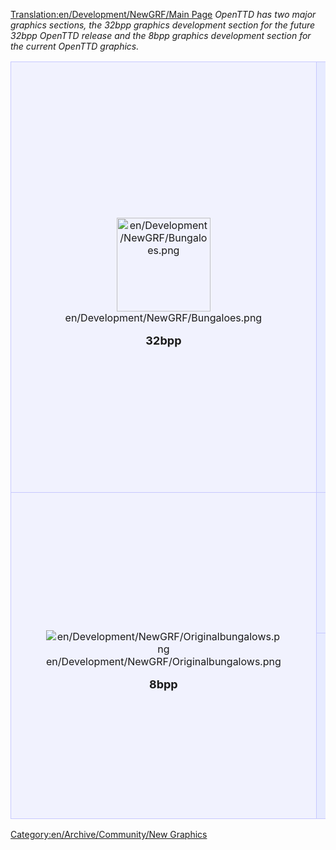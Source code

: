[[Translation:en/Development/NewGRF/Main Page]]
''OpenTTD has two major graphics sections, the 32bpp graphics development section for the future 32bpp OpenTTD release and the 8bpp graphics development section for the current OpenTTD graphics.''

{| 
|-
|align="center" style="background-color: #f1f2fe; border: 1px solid #c7c8fe; margin: 0; padding: 1em 1em 0em 1em;"|
[[File:en/Development/NewGRF/Bungaloes.png|150px]]

<font size="4">'''32bpp'''</font>
|style="background-color: #e7ebff; border: 1px solid #c7c8fe; margin: 0; padding: 1em 1em 0em 1em;"|
<font size="3">'''[[en/Archive/Old 32bpp/32bit Graphics Development]] documentation'''</font>

:Development documentation for 32bpp graphics. Documented here is everything from theory (sizes, lighting specs, tutorials, etc.) to practice (materials, props).


<font size="3">'''Graphics development tracker'''</font>

:Stay on top of the ongoing development of 32bpp OpenTTD. See what exactly has been converted and what is left to do.
:[[en/Archive/Old 32bpp/32bpp graphics development tracker|32bpp - Original Scale]]
:[[en/Archive/Old 32bpp/32bpp graphics development tracker (extra zoom)|32bpp - Extra Zoom]]

<font size="3">'''Finished graphics'''</font>

:[[en/Archive/Old 32bpp/List of downloadable 32 bpp tars|32bpp - Original Scale]] - List of finished, packed and released 32bpp sprites you can actually play OpenTTD with, right now.
:[[en/Community/NewGRF/Playing with 32 bpp graphics|32bpp - Extra Zoom]] - List of graphics with 2 extra zoom levels, and information on the patch.
|-
|align="center" rowspan="2" style="background-color: #f1f2fe; border: 1px solid #c7c8fe; margin: 0; padding: 1em 1em 0em 1em;"|
[[File:en/Development/NewGRF/Originalbungalows.png]]
   
<font size="4">'''8bpp'''</font>

|style="background-color: #e7ebff; border: 1px solid #c7c8fe; margin: 0; padding: 1em 1em 0em 1em;"|
<font size="3">'''[[en/Community/NewGRF/Main Page]] and [[en/Manual/NewGRF|NewGRF Documentation]]'''</font>

:NewGRFs alter gameplay and graphics. Documentation of newGRF use and installation, and a list of some major newGRFs.
|-
|style="background-color: #e7ebff; border: 1px solid #c7c8fe; margin: 0; padding: 1em 1em 0em 1em;"|
<font size="3">'''8bpp [[en/Archive/Community/Graphics Replacement]] project'''</font>

:Replacement of the original copyright graphics with free alternatives, allowing OpenTTD to be distributed freely.
::*[[en/Archive/Community/Graphics Replacement FAQ|FAQ]]
::*[[en/Archive/Community/Advanced Graphics Replacement Features|Advanced features]]
|}

[[Category:en/Archive/Community/New Graphics]]